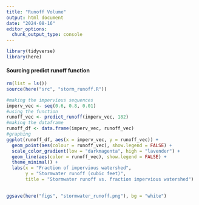 ```yaml
---
title: "Runoff Volume"
output: html document
date: "2024-08-16"
editor_options: 
  chunk_output_type: console
---
```


```r
library(tidyverse)
library(here)
```

#### Sourcing predict runoff function
```r
rm(list = ls())
source(here("src", "storm_runoff.R"))

#making the impervious sequences
imperv_vec <- seq(0.6, 0.8, 0.01)
#using the function
runoff_vec <- predict_runoff(imperv_vec, 182)
#making the dataframe
runoff_df <- data.frame(imperv_vec, runoff_vec)
#graphing
ggplot(runoff_df, aes(x = imperv_vec, y = runoff_vec)) + 
  geom_point(aes(colour = runoff_vec), show.legend = FALSE) +
  scale_color_gradient(low = "darkmagenta", high = "lavender") +
  geom_line(aes(color = runoff_vec), show.legend = FALSE) +
  theme_minimal() +
  labs(x = "Fraction of impervious watershed",
       y = "Stormwater runoff (cubic feet)",
       title = "Stormwater runoff vs. fraction impervious watershed")
  
```

```r
ggsave(here("figs", "stormwater_runoff.png"), bg = "white")
```

